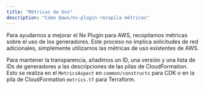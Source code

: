 ```yaml
---
title: "Métricas de Uso"
description: "Cómo @aws/nx-plugin recopila métricas"
---
```




Para ayudarnos a mejorar el Nx Plugin para AWS, recopilamos métricas sobre el uso de los generadores. Este proceso no implica solicitudes de red adicionales, simplemente utilizamos las métricas de uso existentes de AWS.

Para mantener la transparencia, añadimos un ID, una versión y una lista de IDs de generadores a las descripciones de las pilas de CloudFormation. Esto se realiza en el `MetricsAspect` en `common/constructs` para CDK o en la pila de CloudFormation `metrics.tf` para Terraform.